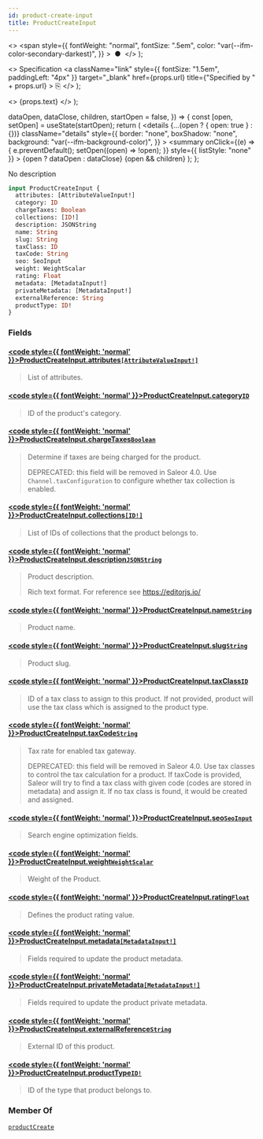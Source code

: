 ```yaml
---
id: product-create-input
title: ProductCreateInput
---
```


  <>
    <span
      style={{
        fontWeight: "normal",
        fontSize: ".5em",
        color: "var(--ifm-color-secondary-darkest)",
      }}
    >
      &nbsp;●&nbsp;
    </span>
  </>
);

  <>
    Specification
    <a
      className="link"
      style={{ fontSize: "1.5em", paddingLeft: "4px" }}
      target="\_blank"
      href={props.url}
      title={"Specified by " + props.url}
    >
      ⎘
    </a>
  </>
);

  <>
    <span className={props.class}>{props.text}</span>
  </>
);


  dataOpen,
  dataClose,
  children,
  startOpen = false,
}) => {
  const [open, setOpen] = useState(startOpen);
  return (
    <details
      {...(open ? { open: true } : {})}
      className="details"
      style={{
        border: "none",
        boxShadow: "none",
        background: "var(--ifm-background-color)",
      }}
    >
      <summary
        onClick={(e) => {
          e.preventDefault();
          setOpen((open) => !open);
        }}
        style={{ listStyle: "none" }}
      >
        {open ? dataOpen : dataClose}
      </summary>
      {open && children}
    </details>
  );
};

No description

```graphql
input ProductCreateInput {
  attributes: [AttributeValueInput!]
  category: ID
  chargeTaxes: Boolean
  collections: [ID!]
  description: JSONString
  name: String
  slug: String
  taxClass: ID
  taxCode: String
  seo: SeoInput
  weight: WeightScalar
  rating: Float
  metadata: [MetadataInput!]
  privateMetadata: [MetadataInput!]
  externalReference: String
  productType: ID!
}
```

### Fields

#### [<code style={{ fontWeight: 'normal' }}>ProductCreateInput.<b>attributes</b></code>](#)<Bullet />[`[AttributeValueInput!]`](../../../api-reference/attributes/inputs/attribute-value-input) <Badge class="badge badge--secondary" text="list"/> <Badge class="badge badge--secondary" text="input"/> <Badge class="badge badge--secondary" text="attributes"/>

> List of attributes.

#### [<code style={{ fontWeight: 'normal' }}>ProductCreateInput.<b>category</b></code>](#)<Bullet />[`ID`](../../../api-reference/miscellaneous/scalars/id) <Badge class="badge badge--secondary" text="scalar"/> <Badge class="badge badge--secondary" text="miscellaneous"/>

> ID of the product's category.

#### [<code style={{ fontWeight: 'normal' }}>ProductCreateInput.<b>chargeTaxes</b></code>](#)<Bullet />[`Boolean`](../../../api-reference/miscellaneous/scalars/boolean) <Badge class="badge badge--secondary" text="scalar"/> <Badge class="badge badge--secondary" text="miscellaneous"/>

> Determine if taxes are being charged for the product.
>
> DEPRECATED: this field will be removed in Saleor 4.0. Use `Channel.taxConfiguration` to configure whether tax collection is enabled.

#### [<code style={{ fontWeight: 'normal' }}>ProductCreateInput.<b>collections</b></code>](#)<Bullet />[`[ID!]`](../../../api-reference/miscellaneous/scalars/id) <Badge class="badge badge--secondary" text="list"/> <Badge class="badge badge--secondary" text="scalar"/> <Badge class="badge badge--secondary" text="miscellaneous"/>

> List of IDs of collections that the product belongs to.

#### [<code style={{ fontWeight: 'normal' }}>ProductCreateInput.<b>description</b></code>](#)<Bullet />[`JSONString`](../../../api-reference/miscellaneous/scalars/jsonstring) <Badge class="badge badge--secondary" text="scalar"/> <Badge class="badge badge--secondary" text="miscellaneous"/>

> Product description.
>
> Rich text format. For reference see https://editorjs.io/

#### [<code style={{ fontWeight: 'normal' }}>ProductCreateInput.<b>name</b></code>](#)<Bullet />[`String`](../../../api-reference/miscellaneous/scalars/string) <Badge class="badge badge--secondary" text="scalar"/> <Badge class="badge badge--secondary" text="miscellaneous"/>

> Product name.

#### [<code style={{ fontWeight: 'normal' }}>ProductCreateInput.<b>slug</b></code>](#)<Bullet />[`String`](../../../api-reference/miscellaneous/scalars/string) <Badge class="badge badge--secondary" text="scalar"/> <Badge class="badge badge--secondary" text="miscellaneous"/>

> Product slug.

#### [<code style={{ fontWeight: 'normal' }}>ProductCreateInput.<b>taxClass</b></code>](#)<Bullet />[`ID`](../../../api-reference/miscellaneous/scalars/id) <Badge class="badge badge--secondary" text="scalar"/> <Badge class="badge badge--secondary" text="miscellaneous"/>

> ID of a tax class to assign to this product. If not provided, product will use the tax class which is assigned to the product type.

#### [<code style={{ fontWeight: 'normal' }}>ProductCreateInput.<b>taxCode</b></code>](#)<Bullet />[`String`](../../../api-reference/miscellaneous/scalars/string) <Badge class="badge badge--secondary" text="scalar"/> <Badge class="badge badge--secondary" text="miscellaneous"/>

> Tax rate for enabled tax gateway.
>
> DEPRECATED: this field will be removed in Saleor 4.0. Use tax classes to control the tax calculation for a product. If taxCode is provided, Saleor will try to find a tax class with given code (codes are stored in metadata) and assign it. If no tax class is found, it would be created and assigned.

#### [<code style={{ fontWeight: 'normal' }}>ProductCreateInput.<b>seo</b></code>](#)<Bullet />[`SeoInput`](../../../api-reference/miscellaneous/inputs/seo-input) <Badge class="badge badge--secondary" text="input"/> <Badge class="badge badge--secondary" text="miscellaneous"/>

> Search engine optimization fields.

#### [<code style={{ fontWeight: 'normal' }}>ProductCreateInput.<b>weight</b></code>](#)<Bullet />[`WeightScalar`](../../../api-reference/miscellaneous/scalars/weight-scalar) <Badge class="badge badge--secondary" text="scalar"/> <Badge class="badge badge--secondary" text="miscellaneous"/>

> Weight of the Product.

#### [<code style={{ fontWeight: 'normal' }}>ProductCreateInput.<b>rating</b></code>](#)<Bullet />[`Float`](../../../api-reference/miscellaneous/scalars/float) <Badge class="badge badge--secondary" text="scalar"/> <Badge class="badge badge--secondary" text="miscellaneous"/>

> Defines the product rating value.

#### [<code style={{ fontWeight: 'normal' }}>ProductCreateInput.<b>metadata</b></code>](#)<Bullet />[`[MetadataInput!]`](../../../api-reference/miscellaneous/inputs/metadata-input) <Badge class="badge badge--secondary" text="list"/> <Badge class="badge badge--secondary" text="input"/> <Badge class="badge badge--secondary" text="miscellaneous"/>

> Fields required to update the product metadata.
>
> <Badge text="Added in Saleor 3.8" class="secondary margin-bottom--sm" />

#### [<code style={{ fontWeight: 'normal' }}>ProductCreateInput.<b>privateMetadata</b></code>](#)<Bullet />[`[MetadataInput!]`](../../../api-reference/miscellaneous/inputs/metadata-input) <Badge class="badge badge--secondary" text="list"/> <Badge class="badge badge--secondary" text="input"/> <Badge class="badge badge--secondary" text="miscellaneous"/>

> Fields required to update the product private metadata.
>
> <Badge text="Added in Saleor 3.8" class="secondary margin-bottom--sm" />

#### [<code style={{ fontWeight: 'normal' }}>ProductCreateInput.<b>externalReference</b></code>](#)<Bullet />[`String`](../../../api-reference/miscellaneous/scalars/string) <Badge class="badge badge--secondary" text="scalar"/> <Badge class="badge badge--secondary" text="miscellaneous"/>

> External ID of this product.
>
> <Badge text="Added in Saleor 3.10" class="secondary margin-bottom--sm" />

#### [<code style={{ fontWeight: 'normal' }}>ProductCreateInput.<b>productType</b></code>](#)<Bullet />[`ID!`](../../../api-reference/miscellaneous/scalars/id) <Badge class="badge badge--secondary" text="non-null"/> <Badge class="badge badge--secondary" text="scalar"/> <Badge class="badge badge--secondary" text="miscellaneous"/>

> ID of the type that product belongs to.

### Member Of

[`productCreate`](../../../api-reference/products/mutations/product-create) <Badge class="badge badge--secondary" text="mutation"/>
